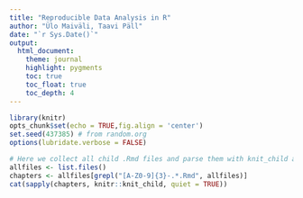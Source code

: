 ```yaml
---
title: "Reproducible Data Analysis in R"
author: "Ülo Maiväli, Taavi Päll"
date: "`r Sys.Date()`" 
output:
  html_document:
    theme: journal
    highlight: pygments
    toc: true
    toc_float: true
    toc_depth: 4
---
```


```r
library(knitr)
opts_chunk$set(echo = TRUE,fig.align = 'center')
set.seed(437385) # from random.org
options(lubridate.verbose = FALSE)
```

```r
# Here we collect all child .Rmd files and parse them with knit_child and cat output into main document
allfiles <- list.files()
chapters <- allfiles[grepl("[A-Z0-9]{3}-.*.Rmd", allfiles)]
cat(sapply(chapters, knitr::knit_child, quiet = TRUE))
```

